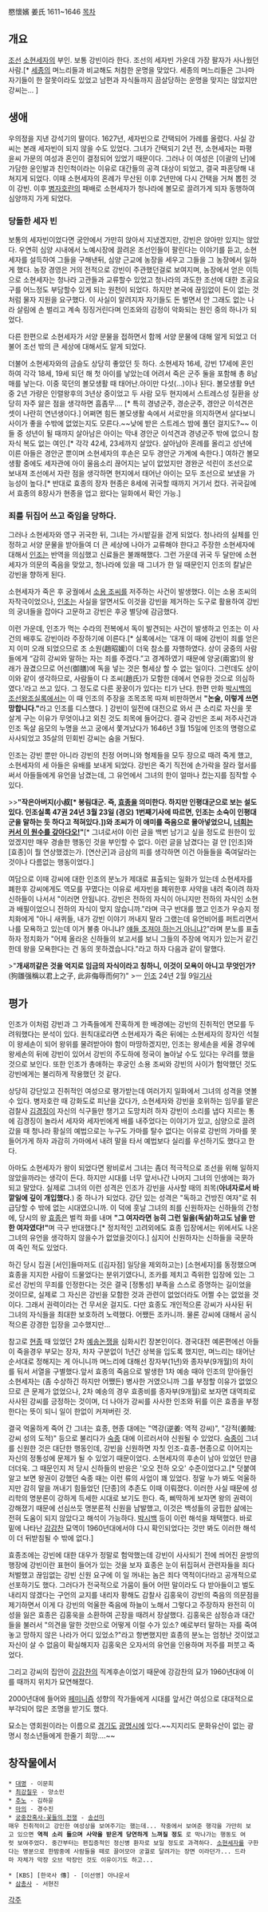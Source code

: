 愍懷嬪 姜氏
1611~1646
[[목차]]
== 개요 ==
[[조선]] [[소현세자]]의 부인. 보통 강빈이라 한다. 조선의 세자빈 가운데 가장 팔자가 사나웠던 사람.[* [[세종]]의 며느리들과 비교해도 처참한 운명을 맞았다. 세종의 며느리들은 그나마 자기들이 한 잘못이라도 있었고 남편과 자식들까지 끔살당하는 운명을 맞지는 않았지만 강씨는... ]

== 생애 ==
우의정을 지낸 강석기의 딸이다. 1627년, 세자빈으로 간택되어 가례를 올렸다. 사실 강씨는 본래 세자빈이 되지 않을 수도 있었다. 그녀가 간택되기 2년 전, 소현세자는 파평 윤씨 가문의 여성과 혼인이 결정되어 있었기 때문이다. 그러나 이 여성은 [이괄의 난]에 가담한 윤인발과 친인척이라는 이유로 대간들의 공격 대상이 되었고, 결국 파혼당해 내쳐지게 되었다. 이때 소현세자의 혼례가 무산된 이후 2년만에 다시 간택을 거쳐 뽑힌 것이 강빈. 이후 [[병자호란]]의 패배로 소현세자가 청나라에 볼모로 끌려가게 되자 동행하여 심양까지 가게 되었다.

=== 당돌한 세자 빈 ===
보통의 세자빈이었다면 궁안에서 가만히 앉아서 지냈겠지만, 강빈은 앉아만 있지는 않았다. 우연히 심양 시내에서 노예시장에 끌려온 조선인들이 팔린다는 이야기를 듣고, 소현세자를 설득하여 그들을 구해낸뒤, 심양 근교에 농장을 세우고 그들을 그 농장에서 일하게 했다. 농장 경영은 거의 전적으로 강빈이 주관했던걸로 보여지며, 농장에서 얻은 이득으로 소현세자는 청나라 고관들과 교류할수 있었고 청나라의 과도한 조선에 대한 조공요구를 어느정도 부담할수 있게 되는 원천이 되었다. 하지만 본국에 끊임없이 돈이 없는 것처럼 물자 지원을 요구했다. 이 사실이 알려지자 자기들도 돈 벌면서 안 그래도 없는 나라 살림에 손 벌리고 계속 징징거린다며 인조와의 감정이 악화되는 원인 중의 하나가 되었다.

다른 한편으로 소현세자가 서양 문물을 접하면서 함께 서양 문물에 대해 알게 되었고 더불어 조선 밖의 큰 세상에 대해서도 알게 되었다.

더불어 소현세자와의 금슬도 상당히 좋았던 듯 하다. 소현세자 16세, 강빈 17세에 혼인하여 각각 18세, 19세 되던 해 첫 아이를 낳았는데 어려서 죽은 군주 둘을 포함해 총 8남매를 낳는다. 이중 묵던의 볼모생활 때 태어난.아이만 다섯(...)이나 된다. 볼모생활 9년 중 2년 가량은 인렬왕후의 3년상 중이었고 두 사람 모두 현지에서 스트레스성 질환을 상당히 자주 앓은 점을 생각하면 흠좀무.... [* 특히 경녕군주, 경순군주, 경안군 이석견은 셋이 나란히 연년생이다.] 어쩌면 힘든 볼모생활 속에서 서로만을 의지하면서 살다보니 사이가 좋을 수밖에 없었는지도 모른다.~~낮에 받은 스트레스 밤에 풀던 걸지도?~~ 이들 중 성년이 될 때까지 살아남은 아이는 막내 경안군 이석견과 경녕군주 밖에 없으니 참 자식 복도 없는 여인.[* 각각 42세, 23세까지 살았다. 살아남아 혼례를 올리고 성년에 이른 아들은 경안군 뿐이며 소현세자의 후손은 모두 경안군 가계에 속한다.] 여하간 볼모생활 중에도 세자관에 아이 울음소리 끊어지는 날이 없었지만 경완군 석린이 조선으로 보내져 조선에서 자란 점을 생각하면 현지에서 태어난 아이는 모두 조선으로 보냈을 가능성이 높다.[* 반대로 효종의 장자 현종은 8세에 귀국할 때까지 거기서 컸다. 귀국길에서 효종의 8장사가 현종을 업고 왔다는 일화에서 확인 가능.]

=== 죄를 뒤집어 쓰고 죽임을 당하다. ===
그러나 소현세자와 영구 귀국한 뒤, 그녀는 가시밭길을 걷게 되었다. 청나라의 실체를 인정하고 서양 문물을 받아들여 더 큰 세상에 나아가 교류해야 한다고 주장한 소현세자에 대해서 [[인조]]는 반역을 의심했고 신료들은 불쾌해했다. 그런 가운데 귀국 두 달만에 소현세자가 의문의 죽음을 맞았고, 청나라에 있을 때 그녀가 한 일 때문인지 인조의 칼날은 강빈을 향하게 된다.

소현세자가 죽은 후 궁궐에서 [[소용 조씨]]를 저주하는 사건이 발생했다. 이는 소용 조씨의 자작극이었으나, [[인조]]는 사실을 알면서도 이것을 강빈을 제거하는 도구로 활용하여 강빈의 궁녀들을 잡아다 고문하고 강빈은 후궁 별당에 감금했다. 

이런 가운데, 인조가 먹는 수라의 전복에서 독이 발견되는 사건이 발생하고 인조는 이 사건의 배후도 강빈이라 주장하기에 이른다.[* 실록에서는 '대개 이 때에 강빈이 죄를 얻은 지 이미 오래 되었으므로 조 소원(趙昭媛)이 더욱 참소를 자행하였다. 상이 궁중의 사람들에게 “감히 강씨와 말하는 자는 죄를 주겠다.”고 경계하였기 때문에 양궁(兩宮)의 왕래가 끊겼으므로 어선(御膳)에 독을 넣는 것은 형세상 할 수 없는 일이다. 그런데도 상이 이와 같이 생각하므로, 사람들이 다 조씨(趙氏)가 모함한 데에서 연유한 것으로 의심하였다.'라고 쓰고 있다. 그 정도로 다른 꿍꿍이가 있다는 티가 난다. 한편 만화 [[박시백의 조선왕조실록]]에서는 이 때 인조의 주장을 조목조목 따져 비판하면서 '''"논술, 이렇게 쓰면 망합니다."'''라고 인조를 디스했다. ] 강빈이 일전에 대전으로 와서 큰 소리로 자신을 못 살게 구는 이유가 무엇이냐고 외친 것도 죄목에 들어갔다. 결국 강빈은 조씨 저주사건과 인조 독살 음모의 누명을 쓰고 궁에서 쫓겨났다가 1646년 3월 15일에 인조의 명령으로 사사되었고 35살의 민회빈 강씨는 숨을 거뒀다.

인조는 강빈 뿐만 아니라 강빈의 친정 어머니와 형제들을 모두 장으로 때려 죽게 했고, 소현세자의 세 아들은 유배를 보내게 되었다. 강빈은 죽기 직전에 손가락을 잘라 혈서를 써서 아들들에게 유언을 남겼는데, 그 유언에서 그녀의 한이 얼마나 컸는지를 짐작할 수 있다.

>>'''"작은아버지(小叔[* 봉림대군. 즉, [[효종]]을 의미한다. 하지만 인평대군으로 보는 설도 있다. 인조실록 47권 24년 3월 23일 (경오) 1번째기사에 따르면, 인조는 소숙이 인평대군을 말하는 듯 하다고 적혀있다.])와 조씨가 이 애미를 죽음으로 몰아넣었으니, [[와신상담|너희는 커서 이 원수를 갚아다오!]]"'''[* 그녀로서야 이런 글을 백번 남기고 싶을 정도로 원한이 있었겠지만 매우 경솔한 행동인 것을 부인할 수 없다. 이런 글을 남겼다는 걸 안 [인조]와 [효종]이 뭘 연상했겠는가. [연산군]과 금삼의 피를 생각하면 이건 아들들을 죽여달라는 것이나 다름없는 행동이었다.]

여담으로 이때 강씨에 대한 인조의 분노가 제대로 표출되는 일화가 있는데 소현세자를 폐한후 강씨에게도 역모를 꾸몄다는 이유로 세자빈을 폐위한후 사약을 내려 죽이려 하자 신하들이 나서서 "이러면 안됩니다. 강빈은 전하의 자식이 아니지만 전하의 자식인 소현과 배필이었으니 전하의 자식이 맞지 않습니까."라며 극구 반대를 했고 인조가 우승지 정치화에게 "아니 새퀴들, 내가 강빈 이야기 꺼내지 말라 그랬는데 유언비어를 퍼트리면서 나를 모욕하고 있는데 이거 불충 아니냐? [[모욕죄|얘들 조져야 하는거 아니냐?]]"라며 분노를 표출하자 정치화가 "어제 올라온 신하들의 보고서를 보니 그들의 주장에 억지가 있는거 같긴 한데 왕을 모욕한다는 건 동의 못하겠습니다."라고 하자 다음과 같이 말했다.

>"'''개새끼같은 것을 억지로 임금의 자식이라고 칭하니, 이것이 모욕이 아니고 무엇인가?'''(狗雛强稱以君上之子, 此非侮辱而何?)"
>ㅡ [[인조]] 24년 2월 9일[http://sillok.history.go.kr/url.jsp?id=kpa_12402009_001 기사]

== 평가 ==
인조가 이처럼 강빈과 그 가족들에게 잔혹하게 한 배경에는 강빈의 진취적인 면모를 두려워했다는 분석이 있다. 원칙대로라면 소현세자가 죽은 뒤에는 소현세자의 장자인 석철이 왕세손이 되어 왕위를 물려받아야 함이 마땅하겠지만, 인조는 왕세손을 세울 경우에 왕세손의 뒤에 강빈이 있어서 강빈의 주도하에 정국이 놀아날 수도 있다는 우려를 했을 것으로 보인다. 또한 인조가 총애하는 후궁인 소용 조씨와 강빈의 사이가 험악했던 것도 강빈에게는 불리하게 작용했던 것 같다.

상당히 강단있고 진취적인 여성으로 평가받는데 여러가지 일화에서 그녀의 성격을 엿볼수 있다. 병자호란 때 강화도로 피난을 갔다가, 소현세자와 강빈을 호위하는 임무를 맡은 검찰사 [[김경징]]이 자신의 식구들만 챙기고 도망치려 하자 강빈이 소리를 냅다 지르는 통에 김경징이 놀라서 세자와 세자빈에게 배를 내주었다는 이야기가 있고, 심양으로 끌려갔을 때 청나라 황실의 예법으로는 누구도 가마를 탈수 없다는 이유로 강빈의 가마를 못 들어가게 하자 과감히 가마에서 내려 말을 타서 예법보다 실리를 우선하기도 했다고 한다.

아마도 소현세자가 왕이 되었다면 왕비로서 그녀는 좀더 적극적으로 조선을 위해 일하지 않았을까라는 생각이 든다. 하지만 시대를 너무 앞서나간 나머지 그녀의 인생에는 화가 되고 말았다. 실제로 그녀의 이런 성격은 인조가 강빈을 사사할 때의 죄목('''아녀자로서 바깥일에 깊이 개입했다.''') 중 하나가 되었다. 강단 있는 성격은 "독하고 건방진 여자"로 취급당할 수 밖에 없는 시대였으니까. 이 덕에 훗날 그녀의 죄를 신원하자는 신하들의 간청에, 당시의 왕 [[효종]]은 벌컥 화를 내며 '''"그 여자라면 능히 그런 일을(독살)하고도 남을 만한 여자였다!"'''며 극구 반대했다.[* 정치적인 고려외에도 효종 입장에서는 위에서도 나온 그녀의 유언을 생각하지 않을수가 없었을것이다.] 심지어 신원하자는 신하들을 국문하여 죽인 적도 있었다.
 
하긴 당시 집권 [서인]들마저도 ([김자점] 일당을 제외하고는) [소현세자]를 동정했으며 효종을 지지한 사람이 드물었다는 분위기였다니, 조카를 제치고 즉위한 입장에 있는 그로선 강빈의 무죄를 인정한다는 것은 결국 [정통성] 부족을 스스로 증명하는 길이었을 것이므로, 실제로 그 자신은 강빈을 모함한 것과 관련이 없었더라도 어쩔 수는 없었을 것이다. 그래서 권력이라는 건 무서운 걸지도. 다만 효종도 개인적으론 강씨가 사사된 뒤 그녀의 자식들을 최대한 보호하려 노력했다. 어쨌든 조카니까. 물론 강씨에 대해서 공식적으론 강경한 입장을 고수했지만...

참고로 [[현종]] 때 있었던 2차 [[예송논쟁]]을 심화시킨 장본인이다. 경국대전 예론편에선 아들이 죽을경우 부모는 장자, 차자 구분없이 1년간 상복을 입도록 했지만, 며느리는 태어난 순서대로 정해지는 게 아니니까 며느리에 대해선 장자부(1년)와 종자부(9개월)의 차이를 둬서 서열을 구별했다.앞서 효종의 죽음으로 발생한 1차 예송 때야 인조의 맏아들인 소현세자는 (좀 수상하긴 하지만 어쨌든) 병사한 거였으니까 그를 부정할 이유가 없었으므로 큰 문제가 없었으나, 2차 예송의 경우 효종비를 종자부(9개월)로 보자면 대역죄로 사사된 강씨를 긍정하는 것이며, 더 나아가 강씨를 사사한 인조와 뒤를 이은 효종을 부정한다는 뜻이 되니 일이 한없이 커져버린 것.  

결국 억울하게 죽어 간 그녀는 효종, 현종 대에는 "역강(逆姜: 역적 강씨)", "강적(姜賊: 강씨 성의 도적)" 등으로 불리다가 [[숙종]] 대에 이르러서야 신원될 수 있었다. [[숙종]]이 그녀를 신원한 것은 대단한 행동인데, 강빈을 신원하면 자칫 인조-효종-현종으로 이어지는 자신의 정통성에 문제가 될 수 있었기 때문이었다. 소현세자의 후손이 남아 있었던 만큼 더더욱. 그 때문인지 저 당시 신하들의 반응은 '오오 전하 오오' 수준이었다고.[* 덧붙여 알고 보면 왕권이 강했던 숙종 때는 이런 류의 사업이 꽤 있었다. 정말 누가 봐도 억울하지만 감히 말을 꺼내기 힘들었던 [단종]의 추존도 이때 이뤄졌다. 이러한 사실 때문에 성리학의 명분론이 강하게 득세한 시대로 보기도 한다. 즉, 삐딱하게 보자면 왕의 권력이 강해졌기 때문에 선심쓰듯 명분론적 신원을 남발했고, 이것은 백성들의 궁핍한 삶에는 전혀 도움이 되지 않았다고 해석이 가능하다. [[박시백]] 등이 이런 해석을 채택했다. 바로 밑에 나타난 [[강감찬]] 묘역이 1960년대에서야 다시 확인되었다는 것만 봐도 이러한 해석이 더 뒤받침될 수 밖에 없다.]

효종조에는 강빈에 대한 대우가 정말로 험악했는데 강빈이 사사되기 전에 씌어진 윤방의 행장에 강빈이란 표현이 들어가 있는 것을 보자 효종은 눈이 뒤집혀서 관련자들을 죄다 처벌했고 끊임없는 강빈 신원 요구에 이 일 꺼내는 놈은 죄다 역적이다!라고 공개적으로 선포하기도 했다. 그러다가 전국적으로 가뭄이 들어 어떤 말이라도 다 받아들이고 벌도 내리지 않겠다는 구언의 교지를 내리자 황해도 감찰사 김홍욱이 강빈의 죽음의 의문점을 제기하면서 이게 다 강빈의 억울한 죽음에 하늘이 노해서 그렇다고 주장하자 완전히 이성을 잃은 효종은 김홍욱을 소환하여 곤장을 때려서 장살했다. 김홍욱은 삼정승과 대간들을 불러서 "의견을 말한 것만으로 어떻게 이럴 수가 있소? 예로부터 말하는 자를 죽여놓고 망하지 않은 나라가 어디 있었소?"라고 항변했지만 효종의 분노는 엄청난 것이었고 자신이 살 수 없음이 확실해지자 김홍욱은 오자서의 유언을 인용하며 저주를 퍼붓고 죽었다.

그리고 강씨의 집안이 [[강감찬]]의 직계후손이었기 때문에 강감찬의 묘가 1960년대에 이를 때까지 위치가 묘연해졌다. 

2000년대에 들어와 [[페미니즘]] 성향의 작가들에게 시대를 앞서간 여성으로 대대적으로 부각되어 많은 조명을 받기도 했다.

묘소는 영회원이라는 이름으로 [[경기도]] [[광명시]]에 있다.~~지지리도 문화유산이 없는 광명시 청소년들에게 한줄기 희망....~~
== 창작물에서 ==
 * [[대명]] - 이문희
 * [[최강칠우]] - 양소민
 * [[추노]] - 김하윤
 * [[마의]] - 경수진
 * [[궁중잔혹사-꽃들의 전쟁]] - [[송선미]]
 매우 진취적이고 강인한 여성상을 보여주기는 했는데... 작중에서 보여준 행각을 가만히 보고 있으면 '''역적 소리 들으며 사약을 받은게 당연하게 느껴질 정도''' 로 막나가는 행동도 여럿 보여주었다. 중간부터는 편집증적인 정신병 환자로 보일 정도로 과격하다. [[소현세자]]를 구한다는 명분으로 한밤중에 사람들을 떼로 끌어모아 궁궐로 달려가는 장면 이라던가... 드라마 자체가 막장 오브 막장인 것도 이유이기도 하고...

 * [KBS] [한국사 傳] - [이선영] 아나운서
 * [[삼총사(드라마)|삼총사]] - 서현진

[[각주]]
